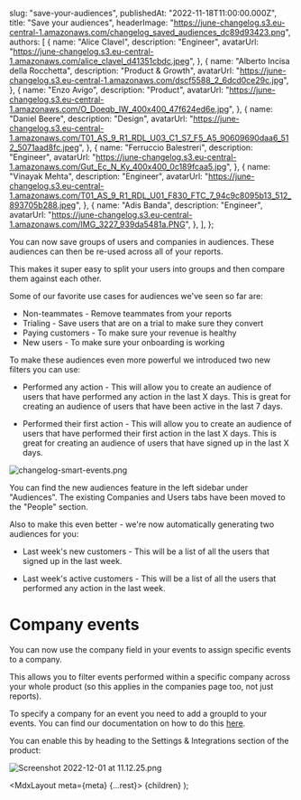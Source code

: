 
  slug: "save-your-audiences",
  publishedAt: "2022-11-18T11:00:00.000Z",
  title: "Save your audiences",
  headerImage:
    "https://june-changelog.s3.eu-central-1.amazonaws.com/changelog_saved_audiences_dc89d93423.png",
  authors: [
    {
      name: "Alice Clavel",
      description: "Engineer",
      avatarUrl:
        "https://june-changelog.s3.eu-central-1.amazonaws.com/alice_clavel_d41351cbdc.jpeg",
    },
    {
      name: "Alberto Incisa della Rocchetta",
      description: "Product & Growth",
      avatarUrl: "https://june-changelog.s3.eu-central-1.amazonaws.com/dscf5588_2_6dcd0ce29c.jpg",
    },
    {
      name: "Enzo Avigo",
      description: "Product",
      avatarUrl:
        "https://june-changelog.s3.eu-central-1.amazonaws.com/O_Doeqb_IW_400x400_47f624ed6e.jpg",
    },
    {
      name: "Daniel Beere",
      description: "Design",
      avatarUrl:
        "https://june-changelog.s3.eu-central-1.amazonaws.com/T01_AS_9_R1_RDL_U03_C1_S7_F5_A5_90609690daa6_512_5071aad8fc.jpeg",
    },
    {
      name: "Ferruccio Balestreri",
      description: "Engineer",
      avatarUrl:
        "https://june-changelog.s3.eu-central-1.amazonaws.com/Gut_Ec_N_Ky_400x400_0c189fcaa5.jpg",
    },
    {
      name: "Vinayak Mehta",
      description: "Engineer",
      avatarUrl:
        "https://june-changelog.s3.eu-central-1.amazonaws.com/T01_AS_9_R1_RDL_U01_F830_FTC_7_94c9c8095b13_512_893705b288.jpeg",
    },
    {
      name: "Adis Banda",
      description: "Engineer",
      avatarUrl: "https://june-changelog.s3.eu-central-1.amazonaws.com/IMG_3227_939da5481a.PNG",
    },
  ],
};

You can now save groups of users and companies in audiences. These audiences can then be re-used across all of your reports.

This makes it super easy to split your users into groups and then compare them against each other.

Some of our favorite use cases for audiences we've seen so far are:

- Non-teammates - Remove teammates from your reports
- Trialing - Save users that are on a trial to make sure they convert
- Paying customers - To make sure your revenue is healthy
- New users - To make sure your onboarding is working

To make these audiences even more powerful we introduced two new filters you can use:

- Performed any action - This will allow you to create an audience of users that have performed any action in the last X days. This is great for creating an audience of users that have been active in the last 7 days.

- Performed their first action - This will allow you to create an audience of users that have performed their first action in the last X days. This is great for creating an audience of users that have signed up in the last X days.

![changelog-smart-events.png](https://june-changelog.s3.eu-central-1.amazonaws.com/changelog_smart_events_654085f982.png)

You can find the new audiences feature in the left sidebar under "Audiences". The existing Companies and Users tabs have been moved to the "People" section.

Also to make this even better - we're now automatically generating two audiences for you:

- Last week's new customers - This will be a list of all the users that signed up in the last week.

- Last week's active customers - This will be a list of all the users that performed any action in the last week.

# Company events

You can now use the company field in your events to assign specific events to a company.

This allows you to filter events performed within a specific company across your whole product (so this applies in the companies page too, not just reports).

To specify a company for an event you need to add a groupId to your events. You can find our documentation on how to do this [here](https://help.june.so/en/articles/5988339-why-when-to-adopt-groups).

You can enable this by heading to the Settings & Integrations section of the product:

![Screenshot 2022-12-01 at 11.12.25.png](https://june-changelog.s3.eu-central-1.amazonaws.com/Screenshot_2022_12_01_at_11_12_25_a17b5f8a95.png)

  <MdxLayout meta={meta} {...rest}>
    {children}
  </MdxLayout>
);
